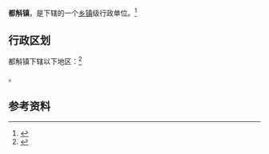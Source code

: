{{中国乡级行政区|44/07/81/107/000}}

'''都斛镇'''，是{{PRC admin/fullname|44/07/81/107/000|3}}下辖的一个[[乡镇|乡镇]]级行政单位。<ref>{{PRC admin/ref sgc|{{PRC admin/parent|44/07/81/107/000}}}}</ref>

== 行政区划 ==

都斛镇下辖以下地区：<ref>{{PRC admin/ref sgc|44/07/81/107/000}}</ref>

{{PRC admin/children|44/07/81/107/000}}。

== 参考资料 ==

{{reflist}}

{{行政区划小作品}}
{{PRC admin/navcat|44/07/81/107/000}}